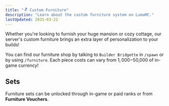 ```yaml
---
title: "🪑 Custom Furniture"
description: "Learn about the custom furniture system on LumaMC."
lastUpdated: 2025-03-22
---
```



Whether you're looking to furnish your huge mansion or cozy cottage, our server's custom furniture
brings an extra layer of personalization to your builds!

You can find our furniture shop by talking to `Builder Bridgette` in `/spawn` or by using
`/furniture`. Each piece costs can vary from $1,000-$50,000 of in-game currency!

## Sets

Furniture sets can be unlocked through in-game or paid ranks or from **Furniture Vouchers**.

<CenteredImage src={furnitureCatalogue} alt="Furniture Catalogue" tailwind="w-82" />
